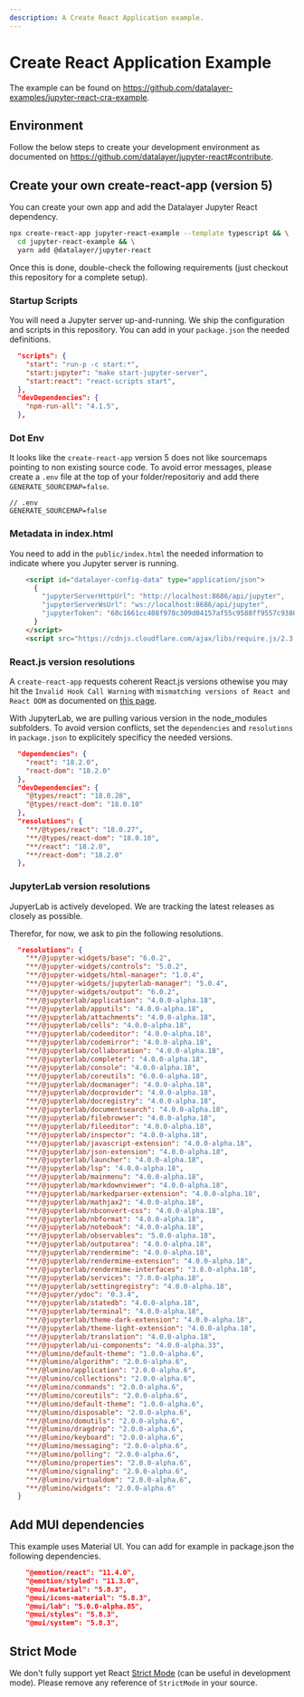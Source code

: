 ```yaml
---
description: A Create React Application example.
---
```


# Create React Application Example

The example can be found on https://github.com/datalayer-examples/jupyter-react-cra-example.

## Environment

Follow the below steps to create your development environment as documented on https://github.com/datalayer/jupyter-react#contribute.

## Create your own create-react-app (version 5)

You can create your own app and add the Datalayer Jupyter React dependency.

```bash
npx create-react-app jupyter-react-example --template typescript && \
  cd jupyter-react-example && \
  yarn add @datalayer/jupyter-react
```

Once this is done, double-check the following requirements (just checkout this repository for a complete setup).

### Startup Scripts

You will need a Jupyter server up-and-running. We ship the configuration and scripts in this repository. You can add in your `package.json` the needed definitions.

```json
  "scripts": {
    "start": "run-p -c start:*",
    "start:jupyter": "make start-jupyter-server",
    "start:react": "react-scripts start",
  },
  "devDependencies": {
    "npm-run-all": "4.1.5",
  },
```

### Dot Env

It looks like the `create-react-app` version 5 does not like sourcemaps pointing to non existing source code. To avoid error messages, please create a `.env` file at the top of your folder/repositoriy and add there `GENERATE_SOURCEMAP=false`.

```dotenv
// .env
GENERATE_SOURCEMAP=false
```

### Metadata in index.html

You need to add in the `public/index.html` the needed information to indicate where you Jupyter server is running.

```html
    <script id="datalayer-config-data" type="application/json">
      {
        "jupyterServerHttpUrl": "http://localhost:8686/api/jupyter",
        "jupyterServerWsUrl": "ws://localhost:8686/api/jupyter",
        "jupyterToken": "60c1661cc408f978c309d04157af55c9588ff9557c9380e4fb50785750703da6"
      }
    </script>
    <script src="https://cdnjs.cloudflare.com/ajax/libs/require.js/2.3.4/require.min.js"></script>
```

### React.js version resolutions

A `create-react-app` requests coherent React.js versions othewise you may hit the `Invalid Hook Call Warning` with `mismatching versions of React and React DOM` as documented on [this page](https://reactjs.org/warnings/invalid-hook-call-warning.html).

With JupyterLab, we are pulling various version in the node_modules subfolders. To avoid version conflicts, set the `dependencies` and `resolutions` in `package.json` to explicitely specificy the needed versions.

```json
  "dependencies": {
    "react": "18.2.0",
    "react-dom": "18.2.0"
  },
  "devDependencies": {
    "@types/react": "18.0.28",
    "@types/react-dom": "18.0.10"
  },
  "resolutions": {
    "**/@types/react": "18.0.27",
    "**/@types/react-dom": "18.0.10",
    "**/react": "18.2.0",
    "**/react-dom": "18.2.0"
  },
```

### JupyterLab version resolutions

JupyerLab is actively developed. We are tracking the latest releases as closely as possible.

Therefor, for now, we ask to pin the following resolutions.

```json
  "resolutions": {
    "**/@jupyter-widgets/base": "6.0.2",
    "**/@jupyter-widgets/controls": "5.0.2",
    "**/@jupyter-widgets/html-manager": "1.0.4",
    "**/@jupyter-widgets/jupyterlab-manager": "5.0.4",
    "**/@jupyter-widgets/output": "6.0.2",
    "**/@jupyterlab/application": "4.0.0-alpha.18",
    "**/@jupyterlab/apputils": "4.0.0-alpha.18",
    "**/@jupyterlab/attachments": "4.0.0-alpha.18",
    "**/@jupyterlab/cells": "4.0.0-alpha.18",
    "**/@jupyterlab/codeeditor": "4.0.0-alpha.18",
    "**/@jupyterlab/codemirror": "4.0.0-alpha.18",
    "**/@jupyterlab/collaboration": "4.0.0-alpha.18",
    "**/@jupyterlab/completer": "4.0.0-alpha.18",
    "**/@jupyterlab/console": "4.0.0-alpha.18",
    "**/@jupyterlab/coreutils": "6.0.0-alpha.18",
    "**/@jupyterlab/docmanager": "4.0.0-alpha.18",
    "**/@jupyterlab/docprovider": "4.0.0-alpha.18",
    "**/@jupyterlab/docregistry": "4.0.0-alpha.18",
    "**/@jupyterlab/documentsearch": "4.0.0-alpha.18",
    "**/@jupyterlab/filebrowser": "4.0.0-alpha.18",
    "**/@jupyterlab/fileeditor": "4.0.0-alpha.18",
    "**/@jupyterlab/inspector": "4.0.0-alpha.18",
    "**/@jupyterlab/javascript-extension": "4.0.0-alpha.18",
    "**/@jupyterlab/json-extension": "4.0.0-alpha.18",
    "**/@jupyterlab/launcher": "4.0.0-alpha.18",
    "**/@jupyterlab/lsp": "4.0.0-alpha.18",
    "**/@jupyterlab/mainmenu": "4.0.0-alpha.18",
    "**/@jupyterlab/markdownviewer": "4.0.0-alpha.18",
    "**/@jupyterlab/markedparser-extension": "4.0.0-alpha.18",
    "**/@jupyterlab/mathjax2": "4.0.0-alpha.18",
    "**/@jupyterlab/nbconvert-css": "4.0.0-alpha.18",
    "**/@jupyterlab/nbformat": "4.0.0-alpha.18",
    "**/@jupyterlab/notebook": "4.0.0-alpha.18",
    "**/@jupyterlab/observables": "5.0.0-alpha.18",
    "**/@jupyterlab/outputarea": "4.0.0-alpha.18",
    "**/@jupyterlab/rendermime": "4.0.0-alpha.18",
    "**/@jupyterlab/rendermime-extension": "4.0.0-alpha.18",
    "**/@jupyterlab/rendermime-interfaces": "3.8.0-alpha.18",
    "**/@jupyterlab/services": "7.0.0-alpha.18",
    "**/@jupyterlab/settingregistry": "4.0.0-alpha.18",
    "**/@jupyter/ydoc": "0.3.4",
    "**/@jupyterlab/statedb": "4.0.0-alpha.18",
    "**/@jupyterlab/terminal": "4.0.0-alpha.18",
    "**/@jupyterlab/theme-dark-extension": "4.0.0-alpha.18",
    "**/@jupyterlab/theme-light-extension": "4.0.0-alpha.18",
    "**/@jupyterlab/translation": "4.0.0-alpha.18",
    "**/@jupyterlab/ui-components": "4.0.0-alpha.33",
    "**/@lumino/default-theme": "1.0.0-alpha.6",
    "**/@lumino/algorithm": "2.0.0-alpha.6",
    "**/@lumino/application": "2.0.0-alpha.6",
    "**/@lumino/collections": "2.0.0-alpha.6",
    "**/@lumino/commands": "2.0.0-alpha.6",
    "**/@lumino/coreutils": "2.0.0-alpha.6",
    "**/@lumino/default-theme": "1.0.0-alpha.6",
    "**/@lumino/disposable": "2.0.0-alpha.6",
    "**/@lumino/domutils": "2.0.0-alpha.6",
    "**/@lumino/dragdrop": "2.0.0-alpha.6",
    "**/@lumino/keyboard": "2.0.0-alpha.6",
    "**/@lumino/messaging": "2.0.0-alpha.6",
    "**/@lumino/polling": "2.0.0-alpha.6",
    "**/@lumino/properties": "2.0.0-alpha.6",
    "**/@lumino/signaling": "2.0.0-alpha.6",
    "**/@lumino/virtualdom": "2.0.0-alpha.6",
    "**/@lumino/widgets": "2.0.0-alpha.6"
  }
```

## Add MUI dependencies

This example uses Material UI. You can add for example in package.json the following dependencies.

```json
    "@emotion/react": "11.4.0",
    "@emotion/styled": "11.3.0",
    "@mui/material": "5.8.3",
    "@mui/icons-material": "5.8.3",
    "@mui/lab": "5.0.0-alpha.85",
    "@mui/styles": "5.8.3",
    "@mui/system": "5.8.3",
```

## Strict Mode

We don't fully support yet React [Strict Mode](https://reactjs.org/docs/strict-mode.html) (can be useful in development mode). Please remove any reference of `StrictMode` in your source.
